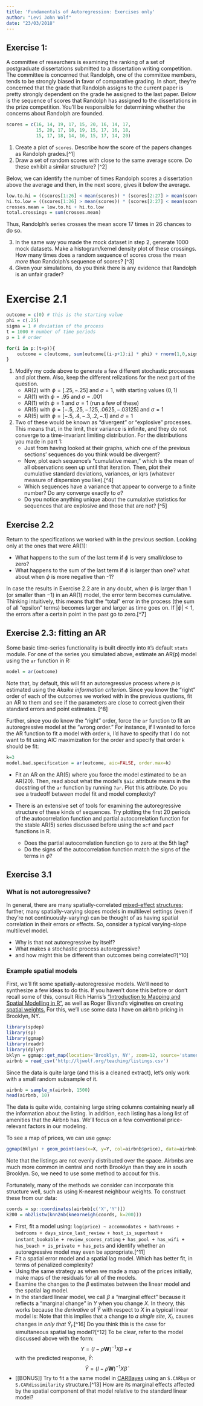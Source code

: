 ```yaml
---
title: 'Fundamentals of Autoregression: Exercises only'
author: "Levi John Wolf"
date: "23/03/2018"
---
```


## Exercise 1: 

A committee of researchers is examining the ranking of a set of postgraduate dissertations submitted to a dissertation writing competition. The committee is concerned that Randolph, one of the committee members, tends to be strongly biased in favor of comparative grading. In short, they're concerned that the grade that Randolph assigns to the current paper is pretty strongly dependent on the grade he assigned to the last paper. Below is the sequence of scores that Randolph has assigned to the dissertations in the prize competition. You'll be responsible for determining whether the concerns about Randolph are founded. 

```r
scores = c(16, 14, 19, 17, 15, 20, 16, 14, 17, 
           15, 20, 17, 18, 19, 15, 17, 16, 18, 
           15, 17, 18, 14, 16, 15, 17, 14, 20)
```
1. Create a plot of `scores`. Describe how the score of the papers changes as Randolph grades.[^1]
2. Draw a set of random scores with close to the same average score. Do these exhibit a similar structure? [^2]

Below, we can identify the number of times Randolph scores a dissertation above the average and then, in the next score, gives it below the average. 

```r
low.to.hi = ((scores[1:26] < mean(scores)) * (scores[2:27] > mean(scores)))
hi.to.low = ((scores[1:26] > mean(scores)) * (scores[2:27] < mean(scores)))
crosses.mean = low.to.hi + hi.to.low
total.crossings = sum(crosses.mean)
```

Thus, Randolph's series crosses the mean score 17 times in 26 chances to do so. 

3. In the same way you made the mock dataset in step 2, generate 1000 mock datasets. 
   Make a histogram/kernel density plot of these crossings. How many times does a random
   sequence of scores cross the mean *more than* Randolph's sequence of scores? [^3]
4. Given your simulations, do you think there is any evidence that Randolph is an unfair grader?


# Exercise 2.1

```r
outcome = c(0) # this is the starting value
phi = c(.25)
sigma = 1 # deviation of the process
t = 1000 # number of time periods
p = 1 # order

for(i in p:(t+p)){
    outcome = c(outcome, sum(outcome[(i-p+1):i] * phi) + rnorm(1,0,sigma**2))
}
```

1. Modify my code above to generate a few different stochastic processes and plot them. Also, keep the different relizations for the next part of the question.
    - AR(2) with $\phi = [.25,-.25]$ and $\sigma = 1$, with starting values $(0,1)$
    - AR(1) with $\phi = .95$ and $\sigma = .001$
    - AR(1) with $\phi = 1$ and $\sigma = 1$ (run a few of these)
    - AR(5) with $\phi = [-.5,.25,-.125,.0625,-.03125]$ and $\sigma = 1$ 
    - AR(5) with $\phi = [-.5,.4,-.3,.2,-.1]$ and $\sigma = 1$ 
2. Two of these would be known as "divergent" or "explosive" processes. This means that, in the limit, their variance is infinite, and they do not converge to a time-invariant limiting distribution. For the distributions you made in part 1:
    - Just from having looked at their graphs, which one of the previous sections' sequences do you think would be divergent?
    - Now, plot each sequence's "cumulative mean," which is the mean of all observations seen up until that iteration. Then, plot their cumulative standard deviations, variances, or iqrs (whatever measure of dispersion you like).[^4]
    - Which sequences have a variance that appear to converge to a finite number? Do any converge exactly to $\sigma$?
    - Do you notice anything unique about the cumulative statistics for sequences that are explosive and those that are not? [^5]
    
    
## Exercise 2.2
Return to the specifications we worked with in the previous section. Looking only at the ones that were AR(1):

  - What happens to the sum of the last term if $\phi$ is very small/close to zero?
  - What happens to the sum of the last term if $\phi$ is larger than one? what about when $\phi$ is more negative than -1?
  
In case the results in Exercise 2.2 are in any doubt, when $\phi$ is larger than 1 (or smaller than $-1$) in an AR(1) model, the error term becomes cumulative. Thinking intuitively, this means that the "total" error in the process (the sum of all "epsilon" terms) becomes larger and larger as time goes on. If $|\phi| < 1$, the errors after a certain point in the past go to zero.[^7]


## Exercise 2.3: fitting an AR

Some basic time-series functionality is built directly into `R`'s default `stats` module. For one of the series you simulated above, estimate an AR(p) model using the `ar` function in R:
```r
model = ar(outcome)
```
Note that, by default, this will fit an autoregressive process where $p$ is estimated using the *Akaike information criterion*.  Since you know the "right" order of each of the outcomes we worked with in the previous qustions, fit an AR to them and see if the parameters are close to correct given their standard errors and point estimates. [^8]

Further, since you do know the "right" order, force the `ar` function to fit an autoregressive model at the "wrong order." For instance, if I wanted to force the AR function to fit a model with order `k`, I'd have to specify that I do not want to fit using AIC maximization for the order and specify that order `k` should be fit:
```r
k=3
model.bad.specification = ar(outcome, aic=FALSE, order.max=k)
```

- Fit an AR on the AR(5) where you force the model estimated to be an AR(20). Then, read about what the model's `$aic` attribute means in the docstring of the `ar` function by running `?ar`. Plot this attribute. Do you see a tradeoff between model fit and model complexity?

- There is an extensive set of tools for examining the autoregressive structure of these kinds of sequences. Try plotting the first 20 periods of the autocorrelation function and partial autocorrelation function for the stable AR(5) series discussed before using the `acf` and `pacf` functions in R. 
    - Does the partial autocorrelation function go to zero at the 5th lag? 
    - Do the signs of the autocorrelation function match the signs of the terms in $\phi$?


## Exercise 3.1

### What is not autoregressive?

In general, there are many spatially-correlated  [mixed-effect](https://books.google.co.uk/books?hl=en&lr=&id=WVHRBQAAQBAJ&oi=fnd&pg=PP1&dq=hierarchical+models+banerjee+carlin+gelfand&ots=AouZxmQNr6&sig=O8Dc0SFK31ZYaSLLg97bZ1CvQt0) [structures](https://www.jstor.org/stable/30045248); further, many spatially-varying slopes models in multilevel settings (even if they're not continuously-varying) can be thought of as having spatial correlation in their errors or effects. So, consider a typical varying-slope multilevel model.

- Why is that not autoregressive by itself? 
- What makes a stochastic process autoregressive? 
- and how might this be different than outcomes being correlated?[^10]

### Example spatial models

First, we'll fit some spatially-autoregressive models. We'll need to synthesize a few ideas to do this. If you haven't done this before or don't recall some of this, consult Rich Harris's ["Introduction to Mapping and Spatial Modelling in R"](https://www.researchgate.net/publication/258151270_An_Introduction_to_Mapping_and_Spatial_Modelling_in_R), as well as Roger Bivand's viginettes on creating [spatial weights.](https://cran.r-project.org/web/packages/spdep/vignettes/nb.pdf) For this, we'll use some data I have on airbnb pricing in Brooklyn, NY. 

```r
library(spdep)
library(sp)
library(ggmap)
library(readr)
library(dplyr)
bklyn = ggmap::get_map(location='Brooklyn, NY', zoom=12, source='stamen', maptype='toner-lite')
airbnb = read_csv('http://ljwolf.org/teaching/listings.csv')
```

Since the data is quite large (and this is a cleaned extract), let's only work with a small random subsample of it.
```r
airbnb = sample_n(airbnb, 1500)
head(airbnb, 10)
```
The data is quite wide, containing large string columns containing nearly all the information about the listing. In addition, each listing has a long list of amenities that the Airbnb has. We'll focus on a few conventional price-relevant factors in our modeling. 

To see a map of prices, we can use `ggmap`:
```r
ggmap(bklyn) + geom_point(aes(x=X, y=Y, col=airbnb$price), data=airbnb)
```

Note that the listings are not evenly distributed over the space. Airbnbs are much more common in central and north Brooklyn than they are in south Brooklyn. So, we need to use some method to accout for this. 

Fortunately, many of the methods we consider can incorporate this structure well, such as using K-nearest neighbour weights. To construct these from our data:

```r
coords = sp::coordinates(airbnb[c('X','Y')])
k200 = nb2listw(knn2nb(knearneigh(coords, k=200)))
```

- First, fit a model using:
    `log(price) ~ accommodates + bathrooms + bedrooms + days_since_last_review + host_is_superhost`
    `+ instant_bookable + review_scores_rating`
    `+ has_pool + has_wifi + has_beach + is_private + has_pets`
  and identify whether an autoregressive model may even be appropriate.[^11]
- Fit a spatial error model and a spatial lag model. Which has better fit, in terms of penalized complexity? 
- Using the same strategy as when we made a map of the prices initially, make maps of the residuals for all of the models.
- Examine the changes to the $\beta$ estimates between the linear model and the spatial lag model. 
- In the standard linear model, we call $\beta$ a "marginal effect" because it reflects a "marginal change" in $Y$ when you change $X$. In theory, this works because the *derivative* of $\hat{Y}$ with respect to $X$ in a typical linear model is:
\begin{align} 
\hat{Y} &= X\hat{\beta} \\
\frac{\delta \hat{Y}}{\delta X} &= \hat{\beta} 
\end{align}
Note that this implies that a change to *a single site*, $X_i$, causes changes in *only that $\hat{Y}_i$*.[^16] Do you think this is the case for simultaneous spatial lag model?[^12] To be clear, refer to the model discussed above with the form:
$$ Y = (I - \rho \mathbf{W})^{-1}X\beta + \epsilon$$
with the predicted response, $\hat{Y}$:
$$ \hat{Y} = (I - \hat{\rho} \mathbf{W})^{-1}X\hat{\beta} $$
- [[BONUS]] Try to fit a the same model in [CARBayes](https://cran.r-project.org/web/packages/CARBayes/index.html) using an `S.CARbym` or `S.CARdissimilarity` structure.[^13] How are its marginal effects affected by the spatial component of that model relative to the standard linear model? 